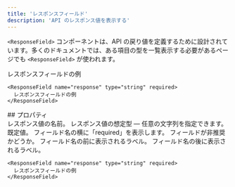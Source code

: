 ```yaml
---
title: 'レスポンスフィールド'
description: 'API のレスポンス値を表示する'
---
```


`<ResponseField>` コンポーネントは、API の戻り値を定義するために設計されています。多くのドキュメントでは、ある項目の型を一覧表示する必要があるページでも `<ResponseField>` が使われます。

<ResponseField name="response" type="string" required>
  レスポンスフィールドの例
</ResponseField>

```mdx
<ResponseField name="response" type="string" required>
  レスポンスフィールドの例
</ResponseField>
```

<div id="props">
  ## プロパティ
</div>

<ResponseField name="name" type="string" required>
  レスポンス値の名前。
</ResponseField>

<ResponseField name="type" type="string" required>
  レスポンス値の想定型 — 任意の文字列を指定できます。
</ResponseField>

<ResponseField name="default" type="string">
  既定値。
</ResponseField>

<ResponseField name="required" type="boolean">
  フィールド名の横に「required」を表示します。
</ResponseField>

<ResponseField name="deprecated" type="boolean">
  フィールドが非推奨かどうか。
</ResponseField>

<ResponseField name="pre" type="string[]">
  フィールド名の前に表示されるラベル。
</ResponseField>

<ResponseField name="post" type="string[]">
  フィールド名の後に表示されるラベル。
</ResponseField>

<RequestExample>

```mdx Response Field Example
<ResponseField name="response" type="string" required>
  レスポンスフィールドの例
</ResponseField>
```

</RequestExample>